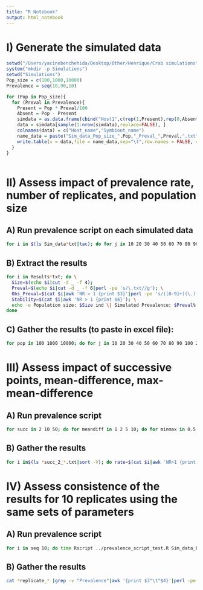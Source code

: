 ```yaml
---
title: "R Notebook"
output: html_notebook
---
```


# I) Generate the simulated data
```r
setwd("/Users/yacinebenchehida/Desktop/Other/Henrique/Crab simulations")
system("mkdir -p Simulations")
setwd("Simulations")
Pop_size = c(100,1000,10000)
Prevalence = seq(10,90,10)

for (Pop in Pop_size){
  for (Preval in Prevalence){
    Present = Pop * Preval/100
    Absent = Pop - Present
    simdata = as.data.frame(cbind("Host1",c(rep(1,Present),rep(0,Absent))))
    data = simdata[sample(1:nrow(simdata),replace=FALSE), ]
    colnames(data) = c("Host_name","Symbiont_name")
    name_data = paste("Sim_data_Pop_size_",Pop,"_Preval_",Preval,".txt",sep="")
    write.table(x = data,file = name_data,sep="\t",row.names = FALSE, col.names = TRUE,quote = FALSE)
  }
}



```

#  II) Assess impact of prevalence rate, number of replicates, and population size
## A) Run prevalence script on each simulated data
```bash
for i in $(ls Sim_data*txt|tac); do for j in 10 20 30 40 50 60 70 80 90 100 200 500; do mkdir -p "$j"_replicates; Pop_size=$(echo $i|cut -d _ -f 5); Preval=$(echo $i|cut -d _ -f 7|perl -pe 's/\.txt//g') ; echo $i; time Rscript ../prevalence_script_test.R $i $j 2 Results_Simu_PopSize_"$Pop_size"_Preval_"$Preval" 10; mv Res* "$j"_replicates; done; done
```

## B) Extract the results 
```bash

for i in Results*txt; do \
  Size=$(echo $i|cut -d _ -f 4); 
  Preval=$(echo $i|cut -d _ -f 6|perl -pe 's/\.txt//g'); \
  Obs_Preval=$(cat $i|awk 'NR > 1 {print $3}'|perl -pe 's/([0-9]+)(\.)(\d\d).+/$1$2$3/g'); \
  Stability=$(cat $i|awk 'NR > 1 {print $4}'); \
  echo -e Population size: $Size ind \| Simulated Prevalence: $Preval% \| Inferred Prevalence: $Obs_Preval% \| Stable from: $Stability Samples; \
done
```

## C) Gather the results (to paste in excel file):
```bash
for pop in 100 1000 10000; do for j in 10 20 30 40 50 60 70 80 90 100 200 500; do cd "$j"_replicates; for i in *_"$pop"_*.txt; do Samp=$(echo $i|cut -d _ -f 4|perl -pe 's/\.txt//g'); Prev=$(echo $i|cut -d _ -f 6|perl -pe 's/\.txt//g'); rate=$(cat $i|awk 'NR>1 {print $4}');prevalence=$(cat $i|awk 'NR>1 {print $3}'|perl -pe 's/(\d+)(\.)(\d)\d+/$1$2$3/g');  echo -e $Samp"\t"$Prev"\t"$rate"|"$prevalence"%";  done|awk '{print $3}'|perl -pe 's/\n/\t/g';cd ..;  echo -e "\n"; done|perl -pe 's/^\n$//g'; done

```

#  III) Assess impact of successive points, mean-difference, max-mean-difference
## A) Run prevalence script 
```bash
for succ in 2 10 50; do for meandiff in 1 2 5 10; do for minmax in 0.5 1 2; do Rscript ../prevalence_script_test.R Sim_data_Pop_size_1000_Preval_50.txt Results_Simu_PopSize_100_Preval_50_succ_"$succ"_meandiff_"$meandiff"_minmaxdiff_"$minmax" 50 $meandiff  $succ $minmax; done; done; done

```

## B) Gather the results
```bash
for i in$(ls *succ_2_*.txt|sort -V); do rate=$(cat $i|awk 'NR>1 {print $4}');prevalence=$(cat $i|awk 'NR>1 {print $3}'|perl -pe 's/(\d+)(\.)(\d)\d+/$1$2$3/g');echo -e $rate"|"$prevalence"%" ; done|awk -v n=3 '{a[NR]=$0}END{ x=1; while (x<=n){ for(i=x;i<=length(a);i+=n) printf "%s",a[i]"\t"; print ""; x++; } }' |column -t

```

#  IV) Assess consistence of the results for 10 replicates using the same sets of parameters
## A) Run prevalence script
```bash
for i in seq 10; do time Rscript ../prevalence_script_test.R Sim_data_Pop_size_1000_Preval_50.txt Results_Simu_PopSize_50_Preval_50_succ_10_meandiff_2_minmaxdiff_1_replicate_"$i" 50 2 10 1; done

```

## B) Gather the results
```bash
cat *replicate_* |grep -v "Prevalence"|awk '{print $3"\t"$4}'|perl -pe 's/(\d+)(\.)(\d)\d+/$1$2$3/g'
```

